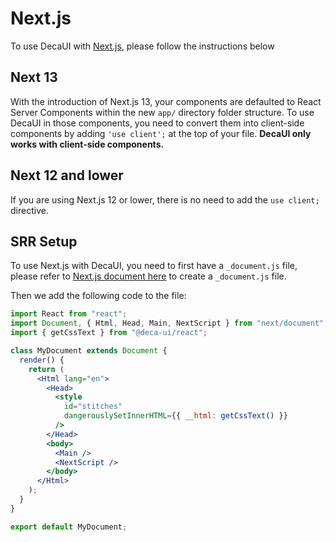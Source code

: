 
# Next.js

To use DecaUI with [Next.js](https://nextjs.org/), please follow the instructions below

## Next 13
With the introduction of Next.js 13, your components are defaulted to React Server Components within the new `app/` directory folder structure. To use DecaUI in those components, you need to convert them into client-side components by adding `'use client';` at the top of your file. **DecaUI only works with client-side components.**

## Next 12 and lower

If you are using Next.js 12 or lower, there is no need to add the `use client;` directive.

## SRR Setup
To use Next.js with DecaUI, you need to first have a `_document.js` file, please refer to [Next.js document here](https://nextjs.org/docs/advanced-features/custom-document/) to create a `_document.js` file.

Then we add the following code to the file:

```jsx
import React from "react";
import Document, { Html, Head, Main, NextScript } from "next/document";
import { getCssText } from "@deca-ui/react";

class MyDocument extends Document {
  render() {
    return (
      <Html lang="en">
        <Head>
          <style
            id="stitches"
            dangerouslySetInnerHTML={{ __html: getCssText() }}
          />
        </Head>
        <body>
          <Main />
          <NextScript />
        </body>
      </Html>
    );
  }
}

export default MyDocument;
```

